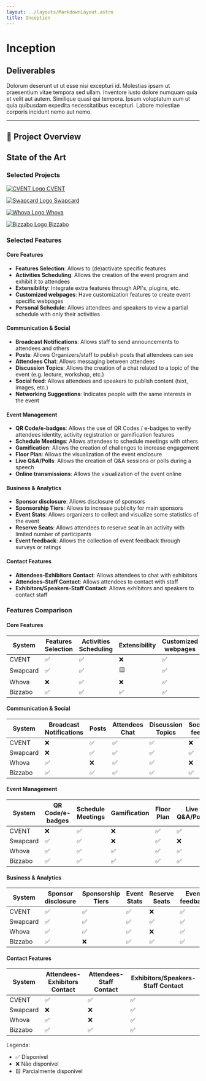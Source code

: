```yaml
---
layout: ../layouts/MarkdownLayout.astro
title: Inception
---
```



# Inception

## Deliverables

<Download title="Project Calendar" description="The calendar we hope to follow in the development" file_path="/docs/Calendar.pdf"/>

Dolorum deserunt ut ut esse nisi excepturi id. Molestias ipsam ut praesentium vitae tempora sed ullam. Inventore iusto dolore numquam quia et velit aut autem. Similique quasi qui tempora. Ipsum voluptatum eum ut quia quibusdam expedita necessitatibus excepturi. Labore molestiae corporis incidunt nemo aut nemo.

---

## 📝 Project Overview

[comment]: # (state of the art)

## State of the Art

### Selected Projects

<div className="grid grid-cols-1 md:grid-cols-2 lg:grid-cols-4 gap-6 my-8">
  <a href="https://www.cvent.com/" target="_blank" rel="noopener noreferrer" 
    className="flex flex-col items-center p-6 border rounded-lg hover:shadow-lg transition-shadow">
    <img src="/logos/cvent-logo.png" alt="CVENT Logo" className="h-12 mb-4" />
    <span className="text-lg font-semibold">CVENT</span>
  </a>
  
  <a href="https://www.swapcard.com/" target="_blank" rel="noopener noreferrer"
    className="flex flex-col items-center p-6 border rounded-lg hover:shadow-lg transition-shadow">
    <img src="/logos/swapcard-logo.png" alt="Swapcard Logo" className="h-12 mb-4" />
    <span className="text-lg font-semibold">Swapcard</span>
  </a>
  
  <a href="https://whova.com/" target="_blank" rel="noopener noreferrer"
    className="flex flex-col items-center p-6 border rounded-lg hover:shadow-lg transition-shadow">
    <img src="/logos/whova-logo.jpg" alt="Whova Logo" className="h-12 mb-4" />
    <span className="text-lg font-semibold">Whova</span>
  </a>
  
  <a href="https://bizzabo.com/" target="_blank" rel="noopener noreferrer"
    className="flex flex-col items-center p-6 border rounded-lg hover:shadow-lg transition-shadow">
    <img src="/logos/bizzabo-logo.jpg" alt="Bizzabo Logo" className="h-12 mb-4" />
    <span className="text-lg font-semibold">Bizzabo</span>
  </a>
</div>

### Selected Features

#### Core Features
- **Features Selection**: Allows to (de)activate specific features
- **Activities Scheduling**: Allows the creation of the event program and exhibit it to attendees
- **Extensibility**: Integrate extra features through API's, plugins, etc.
- **Customized webpages**: Have customization features to create event specific webpages
- **Personal Schedule**: Allows attendees and speakers to view a partial schedule with only their activities

#### Communication & Social
- **Broadcast Notifications**: Allows staff to send announcements to attendees and others
- **Posts**: Allows Organizers/staff to publish posts that attendees can see
- **Attendees Chat**: Allows messaging between attendees
- **Discussion Topics**: Allows the creation of a chat related to a topic of the event (e.g. lecture, workshop, etc.)
- **Social feed**: Allows attendees and speakers to publish content (text, images, etc.)
- **Networking Suggestions**: Indicates people with the same interests in the event

#### Event Management
- **QR Code/e-badges**: Allows the use of QR Codes / e-badges to verify attendees identity, activity registration or gamification features
- **Schedule Meetings**: Allows attendees to schedule meetings with others
- **Gamification**: Allows the creation of challenges to increase engagement
- **Floor Plan**: Allows the visualization of the event enclosure
- **Live Q&A/Polls**: Allows the creation of Q&A sessions or polls during a speech
- **Online transmissions**: Allows the visualization of the event online

#### Business & Analytics
- **Sponsor disclosure**: Allows disclosure of sponsors
- **Sponsorship Tiers**: Allows to increase publicity for main sponsors
- **Event Stats**: Allows organizers to collect and visualize some statistics of the event
- **Reserve Seats**: Allows attendees to reserve seat in an activity with limited number of participants
- **Event feedback**: Allows the collection of event feedback through surveys or ratings

#### Contact Features
- **Attendees-Exhibitors Contact**: Allows attendees to chat with exhibitors
- **Attendees-Staff Contact**: Allows attendees to contact with staff
- **Exhibitors/Speakers-Staff Contact**: Allows exhibitors and speakers to contact staff

### Features Comparison

#### Core Features

| System | Features Selection | Activities Scheduling | Extensibility | Customized webpages | Personal Schedule |
|--------|-------------------|----------------------|---------------|-------------------|------------------|
| CVENT | ✅ | ✅ | ❌ | ✅ | ✅ |
| Swapcard | ✅ | ✅ | 🟨 | ✅ | ✅ |
| Whova | ❌ | ✅ | ❌ | ✅ | ✅ |
| Bizzabo | ✅ | ✅ | ✅ | ✅ | ✅ |

#### Communication & Social

| System | Broadcast Notifications | Posts | Attendees Chat | Discussion Topics | Social feed | Networking Suggestions |
|--------|----------------------|-------|----------------|------------------|-------------|---------------------|
| CVENT | ❌ | ✅ | ✅ | ✅ | ❌ | ✅ |
| Swapcard | ❌ | ✅ | ✅ | ✅ | ✅ | ✅ |
| Whova | ✅ | ❌ | ✅ | ✅ | ❌ | ✅ |
| Bizzabo | ✅ | ✅ | ✅ | ✅ | ✅ | ✅ |

#### Event Management

| System | QR Code/e-badges | Schedule Meetings | Gamification | Floor Plan | Live Q&A/Polls | Online transmissions |
|--------|-----------------|------------------|--------------|------------|----------------|-------------------|
| CVENT | ❌ | ✅ | ❌ | ✅ | ✅ | ✅ |
| Swapcard | ✅ | ✅ | ❌ | ✅ | ❌ | ✅ |
| Whova | ✅ | ✅ | ✅ | ✅ | ✅ | ✅ |
| Bizzabo | ✅ | ✅ | ✅ | ✅ | ✅ | ✅ |

#### Business & Analytics

| System | Sponsor disclosure | Sponsorship Tiers | Event Stats | Reserve Seats | Event feedback |
|--------|-------------------|-------------------|-------------|---------------|----------------|
| CVENT | ✅ | ✅ | ✅ | ❌ | ✅ |
| Swapcard | ✅ | ✅ | ✅ | ✅ | ✅ |
| Whova | ✅ | ✅ | ✅ | ❌ | ✅ |
| Bizzabo | ✅ | ❌ | ✅ | ✅ | ✅ |

#### Contact Features

| System | Attendees-Exhibitors Contact | Attendees-Staff Contact | Exhibitors/Speakers-Staff Contact |
|--------|----------------------------|------------------------|--------------------------------|
| CVENT | ✅ | ✅ | ✅ |
| Swapcard | ❌ | ❌ | ✅ |
| Whova | ✅ | ❌ | ✅ |
| Bizzabo | ✅ | ✅ | ✅ |

Legenda:
- ✅ Disponível
- ❌ Não disponível
- 🟨 Parcialmente disponível

